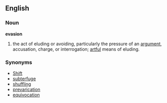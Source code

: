 == English ==
=== Noun ===
'''evasion'''
# the act of eluding or avoiding, particularly the pressure of an [[argument]], accusation, charge, or interrogation; [[artful]] means of eluding.
=== Synonyms ===
*[[Shift]]
*[[subterfuge]]
*[[shuffling]]
*[[prevarication]]
*[[equivocation]]

{{Webster}}